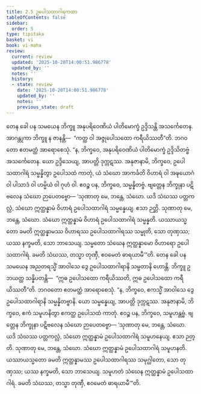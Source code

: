```yaml
---
title: 2.5 ဥပေါသထာဂါရကထာ
tableOfContents: false
sidebar:
  order: 5
type: tipitaka
basket: vi
book: vi-maha
review:
  current: review
  updated: '2025-10-20T14:00:51.986778'
  updated_by: ''
  notes: ''
  history:
  - state: review
    date: '2025-10-20T14:00:51.986778'
    updated_by: ''
    notes: ''
    previous_state: draft
---
```



<DynamicBreadcrumb />


<ReviewStatus review={frontmatter.review} showDetails={true} />

<HypothesisAnnotation frontmatter={frontmatter} />

<Division number="141" book="vi-maha" e="ch" v="3" p="145">

<Paragraph number="596" book="vi-maha">
တေန ခေါ ပန သမယေန ဘိက္ခူ အနုပရိဝေဏိယံ ပါတိမောက္ခံ ဥဒ္ဒိသန္တိ အသင်္ကေတေန. အာဂန္တုကာ ဘိက္ခူ န ဇာနန္တိ—  “ကတ္ထ ဝါ အဇ္ဇုပေါသထော ကရီယိဿတီ”တိ. ဘဂဝတော ဧတမတ္ထံ အာရောစေသုံ. “န, ဘိက္ခဝေ, အနုပရိဝေဏိယံ ပါတိမောက္ခံ ဥဒ္ဒိသိတဗ္ဗံ အသင်္ကေတေန. ယော ဥဒ္ဒိသေယျ, အာပတ္တိ ဒုက္ကဋဿ. အနုဇာနာမိ, ဘိက္ခဝေ, ဥပေါသထာဂါရံ သမ္မန္နိတွာ ဥပေါသထံ ကာတုံ, ယံ သံဃော အာကင်္ခတိ ဝိဟာရံ ဝါ အဍ္ဎယောဂံ ဝါ ပါသာဒံ ဝါ ဟမ္မိယံ ဝါ ဂုဟံ ဝါ. ဧဝဉ္စ ပန, ဘိက္ခဝေ, သမ္မန္နိတဗ္ဗံ. ဗျတ္တေန ဘိက္ခုနာ ပဋိဗလေန သံဃော ဉာပေတဗ္ဗော—
</Paragraph>

<Paragraph number="597" book="vi-maha">
‘သုဏာတု မေ, ဘန္တေ, သံဃော. ယဒိ သံဃဿ ပတ္တကလ္လံ, သံဃော ဣတ္ထန္နာမံ ဝိဟာရံ ဥပေါသထာဂါရံ သမ္မန္နေယျ. ဧသာ ဉတ္တိ.
</Paragraph>

<Paragraph number="598" book="vi-maha">
သုဏာတု မေ, ဘန္တေ, သံဃော. သံဃော ဣတ္ထန္နာမံ ဝိဟာရံ ဥပေါသထာဂါရံ သမ္မန္နတိ. ယဿာယသ္မတော ခမတိ ဣတ္ထန္နာမဿ ဝိဟာရဿ ဥပေါသထာဂါရဿ သမ္မုတိ, သော တုဏှဿ; ယဿ နက္ခမတိ, သော ဘာသေယျ. သမ္မတော သံဃေန ဣတ္ထန္နာမော ဝိဟာရော ဥပေါသထာဂါရံ. ခမတိ သံဃဿ, တသ္မာ တုဏှီ, ဧဝမေတံ ဓာရယာမီ’”တိ.
</Paragraph>

<Paragraph number="599" book="vi-maha">
တေန ခေါ ပန သမယေန အညတရသ္မိံ အာဝါသေ ဒွေ ဥပေါသထာဂါရာနိ သမ္မတာနိ ဟောန္တိ. ဘိက္ခူ ဥဘယတ္ထ သန္နိပတန္တိ—  “ဣဓ ဥပေါသထော ကရီယိဿတိ, ဣဓ ဥပေါသထော ကရီယိဿတီ”တိ. ဘဂဝတော ဧတမတ္ထံ အာရောစေသုံ. “န, ဘိက္ခဝေ, ဧကသ္မိံ အာဝါသေ ဒွေ ဥပေါသထာဂါရာနိ သမ္မန္နိတဗ္ဗာနိ. ယော သမ္မန္နေယျ, အာပတ္တိ ဒုက္ကဋဿ. အနုဇာနာမိ, ဘိက္ခဝေ, ဧကံ သမူဟနိတွာ ဧကတ္ထ ဥပေါသထံ ကာတုံ. ဧဝဉ္စ ပန, ဘိက္ခဝေ, သမူဟန္တဗ္ဗံ. ဗျတ္တေန ဘိက္ခုနာ ပဋိဗလေန သံဃော ဉာပေတဗ္ဗော—
</Paragraph>

<Paragraph number="600" book="vi-maha">
‘သုဏာတု မေ, ဘန္တေ, သံဃော. ယဒိ သံဃဿ ပတ္တကလ္လံ, သံဃော ဣတ္ထန္နာမံ ဥပေါသထာဂါရံ သမူဟနေယျ. ဧသာ ဉတ္တိ.
</Paragraph>

<Paragraph number="601" book="vi-maha">
သုဏာတု မေ, ဘန္တေ, သံဃော. သံဃော ဣတ္ထန္နာမံ ဥပေါသထာဂါရံ သမူဟနတိ. ယဿာယသ္မတော ခမတိ ဣတ္ထန္နာမဿ ဥပေါသထာဂါရဿ သမုဂ္ဃါတော, သော တုဏှဿ; ယဿ နက္ခမတိ, သော ဘာသေယျ. သမူဟတံ သံဃေန ဣတ္ထန္နာမံ ဥပေါသထာဂါရံ. ခမတိ သံဃဿ, တသ္မာ တုဏှီ, ဧဝမေတံ ဓာရယာမီ’”တိ.
</Paragraph>
</Division>